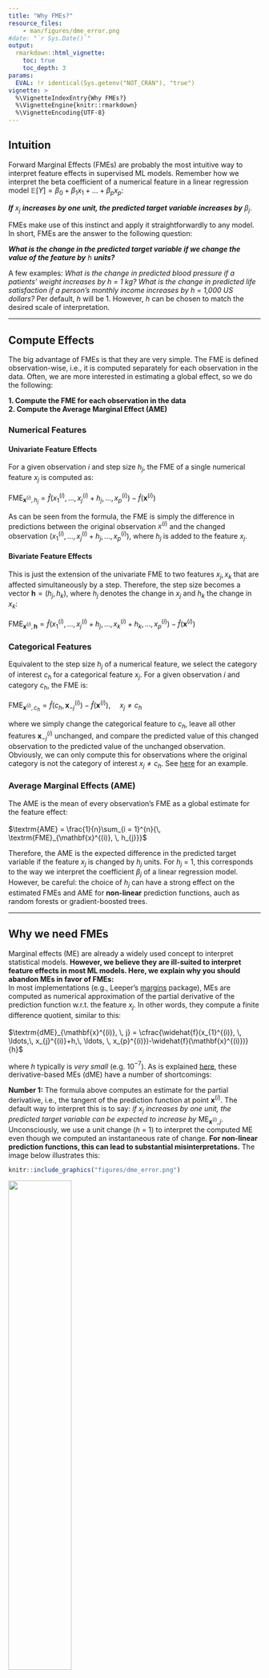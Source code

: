 ```yaml
---
title: "Why FMEs?"
resource_files:
    - man/figures/dme_error.png
#date: "`r Sys.Date()`"
output: 
  rmarkdown::html_vignette:
    toc: true
    toc_depth: 3
params:
  EVAL: !r identical(Sys.getenv("NOT_CRAN"), "true")
vignette: >
  %\VignetteIndexEntry{Why FMEs?}
  %\VignetteEngine{knitr::rmarkdown}
  %\VignetteEncoding{UTF-8}
---
```


## Intuition

Forward Marginal Effects (FMEs) are probably the most intuitive way to interpret feature effects in supervised ML models. Remember how we interpret the beta coefficient of a numerical feature in a linear regression model $\mathbb{E}[Y] = \beta_{0} + \beta_{1}x_{1} + \ldots + \beta_{p}x_{p}$:\

***If*** $x_{j}$ ***increases by one unit, the predicted target variable increases by*** $\beta_{j}$.\

FMEs make use of this instinct and apply it straightforwardly to any model.\
In short, FMEs are the answer to the following question:\

***What is the change in the predicted target variable if we change the value of the feature by*** $h$ ***units?***\

A few examples: *What is the change in predicted blood pressure if a patients' weight increases by* $h$ *= 1 kg? What is the change in predicted life satisfaction if a person's monthly income increases by* $h$ *= 1,000 US dollars?* Per default, $h$ will be 1. However, $h$ can be chosen to match the desired scale of interpretation.

------------------------------------------------------------------------

## Compute Effects

The big advantage of FMEs is that they are very simple. The FME is defined observation-wise, i.e., it is computed separately for each observation in the data. Often, we are more interested in estimating a global effect, so we do the following:\

**1. Compute the FME for each observation in the data**\
**2. Compute the Average Marginal Effect (AME)**\

### Numerical Features

#### Univariate Feature Effects

For a given observation $i$ and step size $h_{j}$, the FME of a single numerical feature $x_{j}$ is computed as:\
\
$\textrm{FME}_{\mathbf{x}^{(i)}, \, h_{j}} = \widehat{f}(x_{1}^{(i)},\, \ldots, \, x_{j}^{(i)}+h_{j},\, \ldots, \, x_{p}^{(i)})-\widehat{f}(\mathbf{x}^{(i)})$\

As can be seen from the formula, the FME is simply the difference in predictions between the original observation $x^{(i)}$ and the changed observation $(x_{1}^{(i)},\, \ldots, \, x_{j}^{(i)}+h_{j},\, \ldots, \, x_{p}^{(i)})$, where $h_{j}$ is added to the feature $x_{j}$.\

#### Bivariate Feature Effects

This is just the extension of the univariate FME to two features $x_{j}, x_{k}$ that are affected simultaneously by a step. Therefore, the step size becomes a vector $\mathbf{h} = (h_{j}, h_{k})$, where $h_{j}$ denotes the change in $x_{j}$ and $h_{k}$ the change in $x_{k}$:\
\
$\textrm{FME}_{\mathbf{x}^{(i)}, \, \mathbf{h}} = \widehat{f}(x_{1}^{(i)},\, \ldots, \, x_{j}^{(i)}+h_{j},\, \ldots, \, x_{k}^{(i)}+h_{k}, \, \ldots, x_{p}^{(i)})-\widehat{f}(\mathbf{x}^{(i)})$\

### Categorical Features

Equivalent to the step size $h_{j}$ of a numerical feature, we select the category of interest $c_{h}$ for a categorical feature $x_{j}$. 
For a given observation $i$ and category $c_{h}$, the FME is:\
\
$\textrm{FME}_{\mathbf{x}^{(i)}, \, c_{h}} = \widehat{f}(c_{h},\, \mathbf{x}_{-j}^{(i)})-\widehat{f}(\mathbf{x}^{(i)}), \, \, \, \, \, \, \, \,x_{j} \neq c_{h}$\

where we simply change the categorical feature to $c_{h}$, leave all other features $\mathbf{x}_{-j}^{(i)}$ unchanged, and compare the predicted value of this changed observation to the predicted value of the unchanged observation. Obviously, we can only compute this for observations where the original category is not the category of interest $x_{j} \neq c_{h}$. See [here][1] for an example.

### Average Marginal Effects (AME)

The AME is the mean of every observation's FME as a global estimate for the feature effect:\
\
$\textrm{AME} = \frac{1}{n}\sum_{i = 1}^{n}{\, \textrm{FME}_{\mathbf{x}^{(i)}, \, h_{j}}}$\

Therefore, the AME is the expected difference in the predicted target variable if the feature $x_{j}$ is changed by $h_{j}$ units. For $h_{j}$ = 1, this corresponds to the way we interpret the coefficient $\beta_{j}$ of a linear regression model. However, be careful: the choice of $h_{j}$ can have a strong effect on the estimated FMEs and AME for **non-linear** prediction functions, auch as random forests or gradient-boosted trees.\

------------------------------------------------------------------------

## Why we need FMEs

Marginal effects (ME) are already a widely used concept to interpret statistical models. **However, we believe they are ill-suited to interpret feature effects in most ML models. Here, we explain why you should abandon MEs in favor of FMEs:** \
In most implementations (e.g., Leeper's [margins](https://thomasleeper.com/margins/) package), MEs are computed as numerical approximation of the partial derivative of the prediction function w.r.t. the feature $x_{j}$. In other words, they compute a finite difference quotient, similar to this:\
\
$\textrm{dME}_{\mathbf{x}^{(i)}, \, j} = \cfrac{\widehat{f}(x_{1}^{(i)}, \, \ldots,\, x_{j}^{(i)}+h,\, \ldots, \, x_{p}^{(i)})-\widehat{f}(\mathbf{x}^{(i)})}{h}$\

where $h$ typically is *very small* (e.g. 10${}^{-7}$). As is explained [here](https://arxiv.org/abs/2201.08837), these derivative-based MEs (dME) have a number of shortcomings:

**Number 1:** The formula above computes an estimate for the partial derivative, i.e., the tangent of the prediction function at point $\mathbf{x}^{(i)}$. The default way to interpret this is to say: *if* $x_{j}$ *increases by one unit, the predicted target variable can be expected to increase by* $\textrm{ME}_{\mathbf{x}^{(i)}, \, j}$. Unconsciously, we use a unit change ($h$ = 1) to interpret the computed ME even though we computed an instantaneous rate of change. **For non-linear prediction functions, this can lead to substantial misinterpretations.** The image below illustrates this:
```r
knitr::include_graphics("figures/dme_error.png")
```
![](figures/dme_error.png){width=50%}

The yellow line is the prediction function, the grey line is the tangent at point $x$ = 0.5. If interpreted with a unit change, the dME is subject to an error, due to the non-linearity of the prediction function. The FME, however, corresponds to the true change in prediction along the secant (green line) between $x$ = 0.5 and $x$ = 1.5. This is simply by way of design of the FME, as it describes exactly our intuition of interpreting partial derivatives.\

**Number 2:** In general, dMEs are ill-suited to describe models based on piecewise constant prediction functions (e.g., CART, random forests or gradient-boosted trees), as most observations are located on piecewise constant parts of the prediction function where the derivative equals zero. In contrast, FMEs allow for the choice of a sensible step size $h$ that is large enough to traverse a jump discontinuity, as can be seen in the example below: At $x$ = -2.5 (green), the dME is zero. Using the FME with $h$ = 1, we get the red point with a different (lower) function value. Here, the FME is negative, corresponding to what happens when $x$ = -2.5 increases by one unit.

```r
knitr::include_graphics("figures/piecewise_constant.png")
```
![](figures/piecewise_constant.png){width=48%}

In a way, the FME is the much smarter, little brother of the dME:\

- it describes the exact behavior of the prediction function
- its design corresponds to the way we naturally want to interpret a partial derivative
- through the flexible choice of $h$, it can be tailored to answer the desired research question
- it is conceptually simple: researchers can discuss the interpretations because they understand how they are computed

------------------------------------------------------------------------

## References

Scholbeck, Christian A., et al. "Marginal Effects for Non-Linear Prediction Functions." arXiv preprint arXiv:2201.08837 (2022).

[1]: https://holgstr.github.io/fme/articles/fme.html#categorical-features
